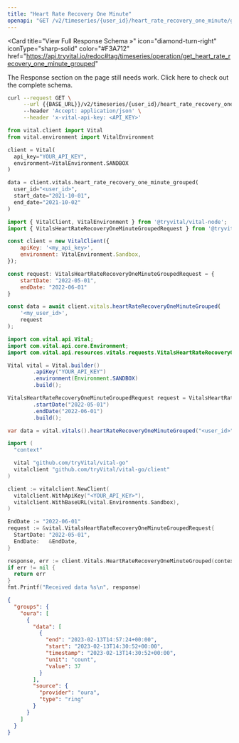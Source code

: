 ```yaml
---
title: "Heart Rate Recovery One Minute"
openapi: "GET /v2/timeseries/{user_id}/heart_rate_recovery_one_minute/grouped"
---
```


<Card
  title="View Full Response Schema »"
  icon="diamond-turn-right"
  iconType="sharp-solid"
  color="#F3A712"
  href="https://api.tryvital.io/redoc#tag/timeseries/operation/get_heart_rate_recovery_one_minute_grouped"
>
  The Response section on the page still needs work. Click here to check out the complete schema.
</Card>

<RequestExample>

```bash cURL
curl --request GET \
     --url {{BASE_URL}}/v2/timeseries/{user_id}/heart_rate_recovery_one_minute/grouped?start_date={{START_DATE}}&end_date={{END_DATE}} \
     --header 'Accept: application/json' \
     --header 'x-vital-api-key: <API_KEY>'
```

```python Python
from vital.client import Vital
from vital.environment import VitalEnvironment

client = Vital(
  api_key="YOUR_API_KEY",
  environment=VitalEnvironment.SANDBOX
)

data = client.vitals.heart_rate_recovery_one_minute_grouped(
  user_id="<user_id>", 
  start_date="2021-10-01", 
  end_date="2021-10-02"
)
```

```javascript Node
import { VitalClient, VitalEnvironment } from '@tryvital/vital-node';
import { VitalsHeartRateRecoveryOneMinuteGroupedRequest } from '@tryvital/vital-node/api/resources/vitals';

const client = new VitalClient({
    apiKey: '<my_api_key>',
    environment: VitalEnvironment.Sandbox,
});

const request: VitalsHeartRateRecoveryOneMinuteGroupedRequest = {
    startDate: "2022-05-01",
    endDate: "2022-06-01"
}

const data = await client.vitals.heartRateRecoveryOneMinuteGrouped(
    '<my_user_id>',
    request
);
```

```java Java
import com.vital.api.Vital;
import com.vital.api.core.Environment;
import com.vital.api.resources.vitals.requests.VitalsHeartRateRecoveryOneMinuteGroupedRequest;

Vital vital = Vital.builder()
        .apiKey("YOUR_API_KEY")
        .environment(Environment.SANDBOX)
        .build();

VitalsHeartRateRecoveryOneMinuteGroupedRequest request = VitalsHeartRateRecoveryOneMinuteGroupedRequest.builder()
        .startDate("2022-05-01")
        .endDate("2022-06-01")
        .build();

var data = vital.vitals().heartRateRecoveryOneMinuteGrouped("<user_id>", request);
```

```go Go
import (
  "context"

  vital "github.com/tryVital/vital-go"
  vitalclient "github.com/tryVital/vital-go/client"
)

client := vitalclient.NewClient(
  vitalclient.WithApiKey("<YOUR_API_KEY>"),
  vitalclient.WithBaseURL(vital.Environments.Sandbox),
)

EndDate := "2022-06-01"
request := &vital.VitalsHeartRateRecoveryOneMinuteGroupedRequest{
  StartDate: "2022-05-01",
  EndDate:   &EndDate,
}

response, err := client.Vitals.HeartRateRecoveryOneMinuteGrouped(context.TODO(), "*", request)
if err != nil {
  return err
}
fmt.Printf("Received data %s\n", response)
```

</RequestExample>

<ResponseExample>

```json Example
{
  "groups": {
    "oura": [
      {
        "data": [
          {
            "end": "2023-02-13T14:57:24+00:00",
            "start": "2023-02-13T14:30:52+00:00",
            "timestamp": "2023-02-13T14:30:52+00:00",
            "unit": "count",
            "value": 37
          }
        ],
        "source": {
          "provider": "oura",
          "type": "ring"
        }
      }
    ]
  }
}
```

</ResponseExample>
